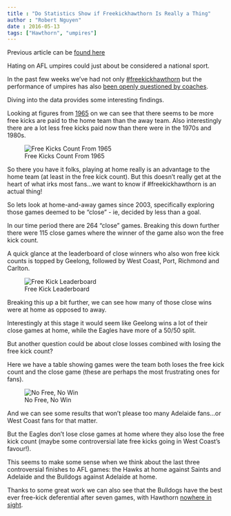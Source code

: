 ```yaml
---
title : "Do Statistics Show if Freekickhawthorn Is Really a Thing"
author : "Robert Nguyen"
date : 2016-05-13
tags: ["Hawthorn", "umpires"]
---
```


Previous article can be [found here](http://www.watoday.com.au/afl/afl-news/afl-2016-do-statistics-show-if-freekickhawthorn-is-really-a-thing-20160513-goukvi.html)

Hating on AFL umpires could just about be considered a national sport.

In the past few weeks we've had not only [#freekickhawthorn](www.watoday.com.au/afl/afl-news/hawthorn-v-adelaide-isaac-smith-says-umpire-got-it-right-by-not-paying-free-20160423-godgbm.html) but the performance of umpires has also [been openly questioned by coaches](www.watoday.com.au/afl/afl-news/western-bulldogs-v-adelaide-crows-unhappy-with-freekick-count-20160507-goozuh).

Diving into the data provides some interesting findings.  

Looking at figures from [1965](http://afltables.com/afl/afl_index.html) on we can see that there seems to be more free kicks are paid to the home team than the away team. Also interestingly there are a lot less free kicks paid now than there were in the 1970s and 1980s.

![Free Kicks Count From 1965](/img/freekick.png)

So there you have it folks, playing at home really is an advantage to the home team (at least in the free kick count). But this doesn't really get at the heart of what irks most fans...we want to know if #freekickhawthorn is an actual thing!

So lets look at home-and-away games since 2003, specifically exploring those games deemed to be "close" - ie, decided by less than a goal.

In our time period there are 264 "close" games. Breaking this down further there were 115 close games where the winner of the game also won the free kick count.

A quick glance at the leaderboard of close winners who also won free kick counts is topped by Geelong, followed by West Coast, Port, Richmond and Carlton.

![Free Kick Leaderboard](/img/freekick2.png)

Breaking this up a bit further, we can see how many of those close wins were at home as opposed to away.

Interestingly at this stage it would seem like Geelong wins a lot of their close games at home, while the Eagles have more of a 50/50 split.

But another question could be about close losses combined with losing the free kick count?

Here we have a table showing games were the team both loses the free kick count and the close game (these are perhaps the most frustrating ones for fans).

![No Free, No Win](/img/freekick1.png)

And we can see some results that won't please too many Adelaide fans...or West Coast fans for that matter.

But the Eagles don't lose close games at home where they also lose the free kick count (maybe some controversial late free kicks going in West Coast's favour!).

This seems to make some sense when we think about the last three controversial finishes to AFL games: the Hawks at home against Saints and Adelaide and the Bulldogs against Adelaide at home.

Thanks to some great work we can also see that the Bulldogs have the best ever free-kick deferential after seven games, with Hawthorn [nowhere in sight](https://twitter.com/TheArcFooty/status/729839379171008514/photo/1?ref_src=twsrc%5Etfw&ref_url=http%3A%2F%2Fwww.theage.com.au%2Fafl%2Fafl-news%2Fafl-2016-do-statistics-show-if-freekickhawthorn-is-really-a-thing-20160513-goukvi.html).